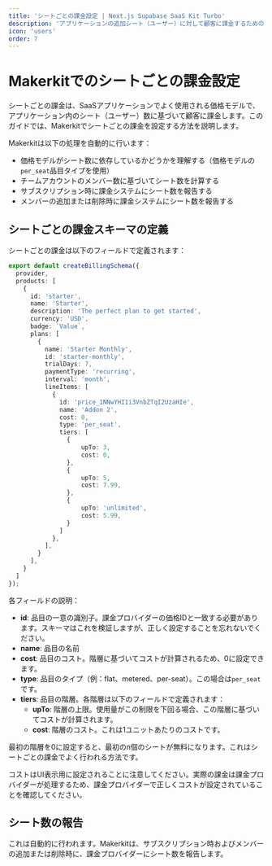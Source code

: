 ```yaml
---
title: 'シートごとの課金設定 | Next.js Supabase SaaS Kit Turbo'
description: 'アプリケーションの追加シート（ユーザー）に対して顧客に課金するためのシートごとの課金設定方法を学ぶ'
icon: 'users'
order: 7
---
```


# Makerkitでのシートごとの課金設定

シートごとの課金は、SaaSアプリケーションでよく使用される価格モデルで、アプリケーション内のシート（ユーザー）数に基づいて顧客に課金します。このガイドでは、Makerkitでシートごとの課金を設定する方法を説明します。

Makerkitは以下の処理を自動的に行います：

- 価格モデルがシート数に依存しているかどうかを理解する（価格モデルの`per_seat`品目タイプを使用）
- チームアカウントのメンバー数に基づいてシート数を計算する
- サブスクリプション時に課金システムにシート数を報告する
- メンバーの追加または削除時に課金システムにシート数を報告する

## シートごとの課金スキーマの定義

シートごとの課金は以下のフィールドで定義されます：

```typescript
export default createBillingSchema({
  provider,
  products: [
    {
      id: 'starter',
      name: 'Starter',
      description: 'The perfect plan to get started',
      currency: 'USD',
      badge: `Value`,
      plans: [
        {
          name: 'Starter Monthly',
          id: 'starter-monthly',
          trialDays: 7,
          paymentType: 'recurring',
          interval: 'month',
          lineItems: [
            {
              id: 'price_1NNwYHI1i3VnbZTqI2UzaHIe',
              name: 'Addon 2',
              cost: 0,
              type: 'per_seat',
              tiers: [
                {
                    upTo: 3,
                    cost: 0,
                },
                {
                    upTo: 5,
                    cost: 7.99,
                },
                {
                    upTo: 'unlimited',
                    cost: 5.99,
                }
              ]
            },
          ],
        }
      ],
    }
  ]
});
```

各フィールドの説明：

- **id**: 品目の一意の識別子。課金プロバイダーの価格IDと一致する必要があります。スキーマはこれを検証しますが、正しく設定することを忘れないでください。
- **name**: 品目の名前
- **cost**: 品目のコスト。階層に基づいてコストが計算されるため、0に設定できます。
- **type**: 品目のタイプ（例：flat、metered、per-seat）。この場合は`per_seat`です。
- **tiers**: 品目の階層。各階層は以下のフィールドで定義されます：
  - **upTo**: 階層の上限。使用量がこの制限を下回る場合、この階層に基づいてコストが計算されます。
  - **cost**: 階層のコスト。これは1ユニットあたりのコストです。

最初の階層を0に設定すると、最初のn個のシートが無料になります。これはシートごとの課金でよく行われる方法です。

コストはUI表示用に設定されることに注意してください。実際の課金は課金プロバイダーが処理するため、課金プロバイダーで正しくコストが設定されていることを確認してください。

## シート数の報告

これは自動的に行われます。Makerkitは、サブスクリプション時およびメンバーの追加または削除時に、課金プロバイダーにシート数を報告します。
